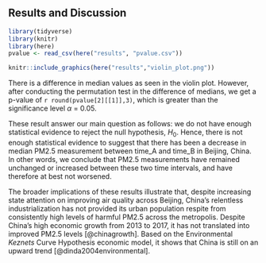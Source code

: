 ## Results and Discussion

\label{sec:resultsdiscussion}

```r
library(tidyverse) 
library(knitr) 
library(here)
pvalue <- read_csv(here("results", "pvalue.csv"))
```

```r
knitr::include_graphics(here("results","violin_plot.png"))
```

There is a difference in median values as seen in the violin plot. However, after conducting the permutation test in the difference of medians, we get a p-value of `r round(pvalue[2][[1]],3)`, which is greater than the significance level $\alpha$ = 0.05.

These result answer our main question as follows: we do not have enough statistical evidence to reject the null hypothesis, $H_0$. Hence, there is not enough statistical evidence to suggest that there has been a decrease in median PM2.5 measurement between time_A and time_B in Beijing, China. In other words, we conclude that PM2.5 measurements have remained unchanged or increased between these two time intervals, and have therefore at best not worsened.

The broader implications of these results illustrate that, despite increasing state attention on improving air quality across Beijing, China's relentless industrialization has not provided its urban population respite from consistently high levels of harmful PM2.5 across the metropolis. Despite China's high economic growth from 2013 to 2017, it has not translated into improved PM2.5 levels [@chinagrowth]. Based on the Environmental *Keznets* Curve Hypothesis economic model, it shows that China is still on an upward trend [@dinda2004environmental].
